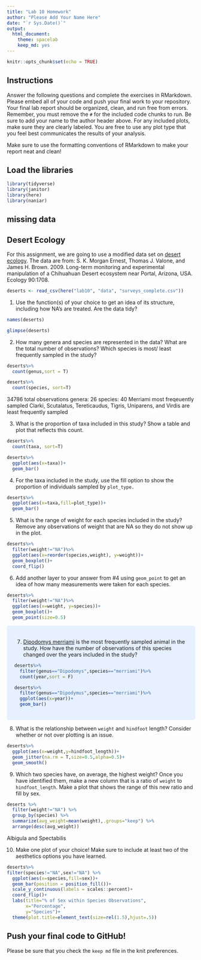 ```yaml
---
title: "Lab 10 Homework"
author: "Please Add Your Name Here"
date: "`r Sys.Date()`"
output:
  html_document: 
    theme: spacelab
    keep_md: yes
---
```


```r
knitr::opts_chunk$set(echo = TRUE)
```

## Instructions
Answer the following questions and complete the exercises in RMarkdown. Please embed all of your code and push your final work to your repository. Your final lab report should be organized, clean, and run free from errors. Remember, you must remove the `#` for the included code chunks to run. Be sure to add your name to the author header above. For any included plots, make sure they are clearly labeled. You are free to use any plot type that you feel best communicates the results of your analysis.  

Make sure to use the formatting conventions of RMarkdown to make your report neat and clean!  

## Load the libraries
```r
library(tidyverse)
library(janitor)
library(here)
library(naniar)
``` 
<style>
div.blue { background-color:#e6f0ff; border-radius: 5px; padding: 20px;}
</style>
<div class = "blue">

# missing data

## Desert Ecology
For this assignment, we are going to use a modified data set on [desert ecology](http://esapubs.org/archive/ecol/E090/118/). The data are from: S. K. Morgan Ernest, Thomas J. Valone, and James H. Brown. 2009. Long-term monitoring and experimental manipulation of a Chihuahuan Desert ecosystem near Portal, Arizona, USA. Ecology 90:1708.
```r
deserts <- read_csv(here("lab10", "data", "surveys_complete.csv"))
```
</div>

1. Use the function(s) of your choice to get an idea of its structure, including how NA's are treated. Are the data tidy?  
```r
names(deserts)
```
```r
glimpse(deserts)
```

2. How many genera and species are represented in the data? What are the total number of observations? Which species is most/ least frequently sampled in the study?
```r
deserts%>%
  count(genus,sort = T)
```
```r
deserts%>%
  count(species, sort=T)
```
34786 total observations
genera: 26
species: 40
Merriami most freqeuently sampled
Clarki, Scutalatus, Tereticaudus, Tigris, Uniparens, and Virdis are least frequently sampled

3. What is the proportion of taxa included in this study? Show a table and plot that reflects this count.
```r
deserts%>%
  count(taxa, sort=T)
```
```r
deserts%>%
  ggplot(aes(x=taxa))+
  geom_bar()
```

4. For the taxa included in the study, use the fill option to show the proportion of individuals sampled by `plot_type.`
```r
deserts%>%
  ggplot(aes(x=taxa,fill=plot_type))+
  geom_bar()
```


5. What is the range of weight for each species included in the study? Remove any observations of weight that are NA so they do not show up in the plot.
```r
deserts%>%
  filter(weight!="NA")%>%
  ggplot(aes(x=reorder(species,weight), y=weight))+
  geom_boxplot()+
  coord_flip()
```

6. Add another layer to your answer from #4 using `geom_point` to get an idea of how many measurements were taken for each species.
```r
deserts%>%
  filter(weight!="NA")%>%
  ggplot(aes(x=weight, y=species))+
  geom_boxplot()+
  geom_point(size=0.5)
```
<style>
div.blue { background-color:#e6f0ff; border-radius: 5px; padding: 20px;}
</style>
<div class = "blue">

7. [Dipodomys merriami](https://en.wikipedia.org/wiki/Merriam's_kangaroo_rat) is the most frequently sampled animal in the study. How have the number of observations of this species changed over the years included in the study?
```r
deserts%>%
  filter(genus=="Dipodomys",species=="merriami")%>%
  count(year,sort = F)
```
```r
deserts%>%
  filter(genus=="Dipodymus",species=="merriami")%>%
  ggplot(aes(x=year))+
  geom_bar()
```
</div>

8. What is the relationship between `weight` and `hindfoot` length? Consider whether or not over plotting is an issue.
```r
deserts%>%
  ggplot(aes(x=weight,y=hindfoot_length))+
  geom_jitter(na.rm = T,size=0.5,alpha=0.5)+
  geom_smooth()
```


9. Which two species have, on average, the highest weight? Once you have identified them, make a new column that is a ratio of `weight` to `hindfoot_length`. Make a plot that shows the range of this new ratio and fill by sex.
```r
deserts %>% 
  filter(weight!="NA") %>% 
  group_by(species) %>% 
  summarize(avg_weight=mean(weight),.groups="keep") %>% 
  arrange(desc(avg_weight))
```
Albigula and Spectabilis

10. Make one plot of your choice! Make sure to include at least two of the aesthetics options you have learned.
```r
deserts%>%  
filter(species!="NA",sex!="NA") %>% 
  ggplot(aes(x=species,fill=sex))+
  geom_bar(position = position_fill())+ 
  scale_y_continuous(labels = scales::percent)+
  coord_flip()+
  labs(title="% of Sex within Species Observations",
       x="Percentage",
       y="Species")+
  theme(plot.title=element_text(size=rel(1.5),hjust=.5))
```

## Push your final code to GitHub!
Please be sure that you check the `keep md` file in the knit preferences. 